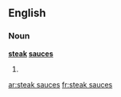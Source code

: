 ==English==

===Noun===
'''[[steak]] [[sauce]]s'''

# {{plural of|[[steak sauce]]}}

[[ar:steak sauces]]
[[fr:steak sauces]]